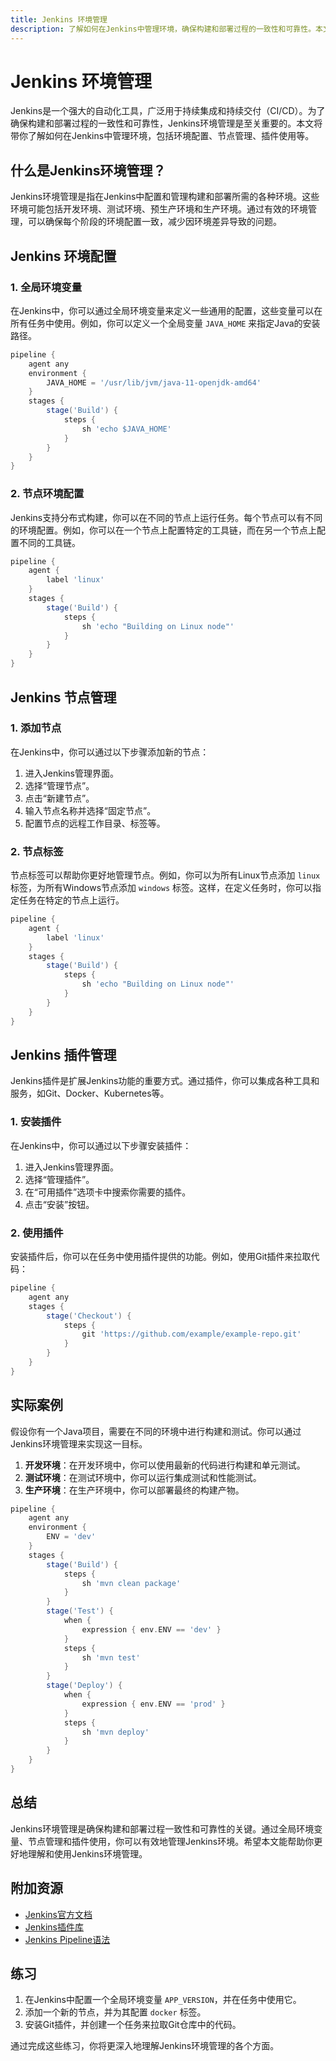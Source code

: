 ```yaml
---
title: Jenkins 环境管理
description: 了解如何在Jenkins中管理环境，确保构建和部署过程的一致性和可靠性。本文适合初学者，涵盖环境配置、节点管理、插件使用等内容。
---
```


# Jenkins 环境管理

Jenkins是一个强大的自动化工具，广泛用于持续集成和持续交付（CI/CD）。为了确保构建和部署过程的一致性和可靠性，Jenkins环境管理是至关重要的。本文将带你了解如何在Jenkins中管理环境，包括环境配置、节点管理、插件使用等。

## 什么是Jenkins环境管理？

Jenkins环境管理是指在Jenkins中配置和管理构建和部署所需的各种环境。这些环境可能包括开发环境、测试环境、预生产环境和生产环境。通过有效的环境管理，可以确保每个阶段的环境配置一致，减少因环境差异导致的问题。

## Jenkins 环境配置

### 1. 全局环境变量

在Jenkins中，你可以通过全局环境变量来定义一些通用的配置，这些变量可以在所有任务中使用。例如，你可以定义一个全局变量 `JAVA_HOME` 来指定Java的安装路径。

```groovy
pipeline {
    agent any
    environment {
        JAVA_HOME = '/usr/lib/jvm/java-11-openjdk-amd64'
    }
    stages {
        stage('Build') {
            steps {
                sh 'echo $JAVA_HOME'
            }
        }
    }
}
```

### 2. 节点环境配置

Jenkins支持分布式构建，你可以在不同的节点上运行任务。每个节点可以有不同的环境配置。例如，你可以在一个节点上配置特定的工具链，而在另一个节点上配置不同的工具链。

```groovy
pipeline {
    agent {
        label 'linux'
    }
    stages {
        stage('Build') {
            steps {
                sh 'echo "Building on Linux node"'
            }
        }
    }
}
```

## Jenkins 节点管理

### 1. 添加节点

在Jenkins中，你可以通过以下步骤添加新的节点：

1. 进入Jenkins管理界面。
2. 选择“管理节点”。
3. 点击“新建节点”。
4. 输入节点名称并选择“固定节点”。
5. 配置节点的远程工作目录、标签等。

### 2. 节点标签

节点标签可以帮助你更好地管理节点。例如，你可以为所有Linux节点添加 `linux` 标签，为所有Windows节点添加 `windows` 标签。这样，在定义任务时，你可以指定任务在特定的节点上运行。

```groovy
pipeline {
    agent {
        label 'linux'
    }
    stages {
        stage('Build') {
            steps {
                sh 'echo "Building on Linux node"'
            }
        }
    }
}
```

## Jenkins 插件管理

Jenkins插件是扩展Jenkins功能的重要方式。通过插件，你可以集成各种工具和服务，如Git、Docker、Kubernetes等。

### 1. 安装插件

在Jenkins中，你可以通过以下步骤安装插件：

1. 进入Jenkins管理界面。
2. 选择“管理插件”。
3. 在“可用插件”选项卡中搜索你需要的插件。
4. 点击“安装”按钮。

### 2. 使用插件

安装插件后，你可以在任务中使用插件提供的功能。例如，使用Git插件来拉取代码：

```groovy
pipeline {
    agent any
    stages {
        stage('Checkout') {
            steps {
                git 'https://github.com/example/example-repo.git'
            }
        }
    }
}
```

## 实际案例

假设你有一个Java项目，需要在不同的环境中进行构建和测试。你可以通过Jenkins环境管理来实现这一目标。

1. **开发环境**：在开发环境中，你可以使用最新的代码进行构建和单元测试。
2. **测试环境**：在测试环境中，你可以运行集成测试和性能测试。
3. **生产环境**：在生产环境中，你可以部署最终的构建产物。

```groovy
pipeline {
    agent any
    environment {
        ENV = 'dev'
    }
    stages {
        stage('Build') {
            steps {
                sh 'mvn clean package'
            }
        }
        stage('Test') {
            when {
                expression { env.ENV == 'dev' }
            }
            steps {
                sh 'mvn test'
            }
        }
        stage('Deploy') {
            when {
                expression { env.ENV == 'prod' }
            }
            steps {
                sh 'mvn deploy'
            }
        }
    }
}
```

## 总结

Jenkins环境管理是确保构建和部署过程一致性和可靠性的关键。通过全局环境变量、节点管理和插件使用，你可以有效地管理Jenkins环境。希望本文能帮助你更好地理解和使用Jenkins环境管理。

## 附加资源

- [Jenkins官方文档](https://www.jenkins.io/doc/)
- [Jenkins插件库](https://plugins.jenkins.io/)
- [Jenkins Pipeline语法](https://www.jenkins.io/doc/book/pipeline/syntax/)

## 练习

1. 在Jenkins中配置一个全局环境变量 `APP_VERSION`，并在任务中使用它。
2. 添加一个新的节点，并为其配置 `docker` 标签。
3. 安装Git插件，并创建一个任务来拉取Git仓库中的代码。

通过完成这些练习，你将更深入地理解Jenkins环境管理的各个方面。